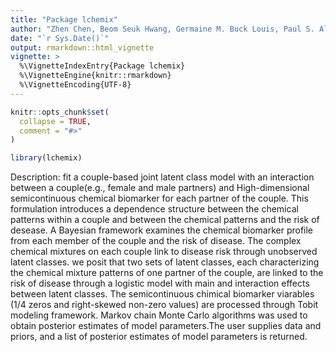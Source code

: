 ```yaml
---
title: "Package lchemix"
author: "Zhen Chen, Beom Seuk Hwang, Germaine M. Buck Louis, Paul S. Albert, Weimin Zhang" 
date: "`r Sys.Date()`" 
output: rmarkdown::html_vignette
vignette: >
  %\VignetteIndexEntry{Package lchemix}
  %\VignetteEngine{knitr::rmarkdown}
  %\VignetteEncoding{UTF-8}
---
```


```r
knitr::opts_chunk$set(
  collapse = TRUE,
  comment = "#>"
)
```

```r
library(lchemix)

```
Description: fit a couple-based joint latent class model with an interaction between a
 couple(e.g., female and male partners) and High-dimensional semicontinuous chemical biomarker
 for each partner of the couple. This formulation introduces a dependence structure between the chemical
 patterns within a couple and between the chemical patterns and the risk of desease.
 A Bayesian framework examines the chemical biomarker profile from each member of the couple
 and the risk of disease. The complex chemical mixtures on each couple link to disease risk through unobserved
 latent classes. we posit that two sets of latent classes, each characterizing the chemical mixture patterns
 of one partner of the couple, are linked to the risk of disease through a logistic model with main and
 interaction  effects between latent classes. The semicontinuous chimical biomarker viarables (1/4 zeros and
 right-skewed non-zero values) are processed through Tobit modeling framework. Markov chain Monte Carlo
 algorithms was used to obtain posterior estimates of model parameters.The user supplies data and priors,
 and a list of posterior estimates of model parameters is returned.
